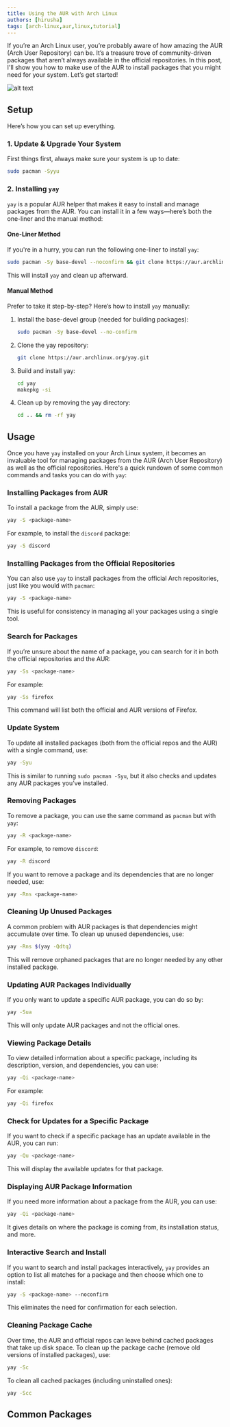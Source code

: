 ```yaml
---
title: Using the AUR with Arch Linux
authors: [hirusha]
tags: [arch-linux,aur,linux,tutorial]
---
```


If you’re an Arch Linux user, you’re probably aware of how amazing the AUR (Arch User Repository) can be. It’s a treasure trove of community-driven packages that aren’t always available in the official repositories. In this post, I'll show you how to make use of the AUR to install packages that you might need for your system. Let’s get started!

![alt text](image.png)

<!--truncate-->


## Setup

Here’s how you can set up everything.

### 1. Update & Upgrade Your System

First things first, always make sure your system is up to date:

```bash
sudo pacman -Syyu
```

### 2. Installing `yay`

`yay` is a popular AUR helper that makes it easy to install and manage packages from the AUR. You can install it in a few ways—here’s both the one-liner and the manual method:

#### One-Liner Method

If you're in a hurry, you can run the following one-liner to install `yay`:

```bash
sudo pacman -Sy base-devel --noconfirm && git clone https://aur.archlinux.org/yay.git && cd yay && makepkg -si && cd .. && rm -rf yay
```

This will install `yay` and clean up afterward.

#### Manual Method

Prefer to take it step-by-step? Here’s how to install `yay` manually:

1. Install the base-devel group (needed for building packages):

   ```bash
   sudo pacman -Sy base-devel --no-confirm
   ```

2. Clone the yay repository:

   ```bash
   git clone https://aur.archlinux.org/yay.git
   ```

3. Build and install yay:

   ```bash
   cd yay
   makepkg -si
   ```

4. Clean up by removing the yay directory:

   ```bash
   cd .. && rm -rf yay
   ```

## Usage

Once you have `yay` installed on your Arch Linux system, it becomes an invaluable tool for managing packages from the AUR (Arch User Repository) as well as the official repositories. Here's a quick rundown of some common commands and tasks you can do with `yay`:


### Installing Packages from AUR
To install a package from the AUR, simply use:

```bash
yay -S <package-name>
```

For example, to install the `discord` package:

```bash
yay -S discord
```

### Installing Packages from the Official Repositories
You can also use `yay` to install packages from the official Arch repositories, just like you would with `pacman`:

```bash
yay -S <package-name>
```

This is useful for consistency in managing all your packages using a single tool.

### Search for Packages
If you’re unsure about the name of a package, you can search for it in both the official repositories and the AUR:

```bash
yay -Ss <package-name>
```

For example:

```bash
yay -Ss firefox
```

This command will list both the official and AUR versions of Firefox.

### Update System
To update all installed packages (both from the official repos and the AUR) with a single command, use:

```bash
yay -Syu
```

This is similar to running `sudo pacman -Syu`, but it also checks and updates any AUR packages you’ve installed.

### Removing Packages
To remove a package, you can use the same command as `pacman` but with `yay`:

```bash
yay -R <package-name>
```

For example, to remove `discord`:

```bash
yay -R discord
```

If you want to remove a package and its dependencies that are no longer needed, use:

```bash
yay -Rns <package-name>
```

### Cleaning Up Unused Packages
A common problem with AUR packages is that dependencies might accumulate over time. To clean up unused dependencies, use:

```bash
yay -Rns $(yay -Qdtq)
```

This will remove orphaned packages that are no longer needed by any other installed package.

### Updating AUR Packages Individually
If you only want to update a specific AUR package, you can do so by:

```bash
yay -Sua
```

This will only update AUR packages and not the official ones.

### Viewing Package Details
To view detailed information about a specific package, including its description, version, and dependencies, you can use:

```bash
yay -Qi <package-name>
```

For example:

```bash
yay -Qi firefox
```

### Check for Updates for a Specific Package
If you want to check if a specific package has an update available in the AUR, you can run:

```bash
yay -Qu <package-name>
```

This will display the available updates for that package.

### Displaying AUR Package Information
If you need more information about a package from the AUR, you can use:

```bash
yay -Qi <package-name>
```

It gives details on where the package is coming from, its installation status, and more.

### Interactive Search and Install
If you want to search and install packages interactively, `yay` provides an option to list all matches for a package and then choose which one to install:

```bash
yay -S <package-name> --noconfirm
```

This eliminates the need for confirmation for each selection.

### Cleaning Package Cache
Over time, the AUR and official repos can leave behind cached packages that take up disk space. To clean up the package cache (remove old versions of installed packages), use:

```bash
yay -Sc
```

To clean all cached packages (including uninstalled ones):

```bash
yay -Scc
```

## Common Packages

<ArchLinuxManualSetup />
